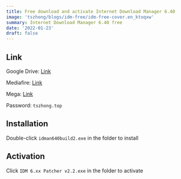 ```yaml
---
title: Free download and activate Internet Download Manager 6.40
image: 'tszhong/blogs/idm-free/idm-free-cover.en_ktoqxw'
summary: Internet Download Manager 6.40 free
date: '2022-01-23'
draft: false
---
```


## Link

Google Drive: [Link](https://drive.google.com/file/d/1VFjkRdTsGdfN1gl50jzCrwcG8fOToBFT/view?usp=sharing)

Mediafire: [Link](https://www.mediafire.com/file/refjmfxnwrl5gf2/idm.6.40.2.rar/file)

Mega: [Link](https://mega.nz/file/4rp0gZ6a#ojfVmY8FA9u3Q4p8N_5ZoGamfrp9fUnYtVTCrfB1lvg)

Password: `tszhong.top`

## Installation

Double-click `idman640build2.exe` in the folder to install

<CloudinaryImg
  mdx
  publicId="tszhong/blogs/idm-free/idm-free-1_tbbgwl"
  width={1400}
  height={900}
  alt="Free download and activate IDM for free"
/>

<CloudinaryImg
  mdx
  publicId="tszhong/blogs/idm-free/idm-free-2_ahgg0t"
  width={1400}
  height={900}
  alt="Free download and activate IDM for free"
/>

<CloudinaryImg
  mdx
  publicId="tszhong/blogs/idm-free/idm-free-3_pzpiq2"
  width={1400}
  height={900}
  alt="Free download and activate IDM for free"
/>

<CloudinaryImg
  mdx
  publicId="tszhong/blogs/idm-free/idm-free-4_octhpz"
  width={1400}
  height={900}
  alt="Free download and activate IDM for free"
/>

<CloudinaryImg
  mdx
  publicId="tszhong/blogs/idm-free/idm-free-5_l7ccxb"
  width={1400}
  height={900}
  alt="Free download and activate IDM for free"
/>

## Activation

Click `IDM 6.xx Patcher v2.2.exe` in the folder to activate

<CloudinaryImg
  mdx
  publicId="tszhong/blogs/idm-free/idm-free-6_ybufdi"
  width={1400}
  height={900}
  alt="Free download and activate IDM for free"
/>

<CloudinaryImg
  mdx
  publicId="tszhong/blogs/idm-free/idm-free-7_zx7ukd"
  width={1400}
  height={900}
  alt="Free download and activate IDM for free"
/>

<CloudinaryImg
  mdx
  publicId="tszhong/blogs/idm-free/idm-free-8_xgwl5v"
  width={1400}
  height={900}
  alt="Free download and activate IDM for free"
/>

